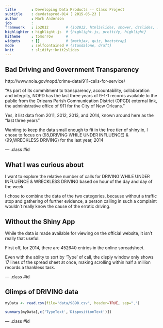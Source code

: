 ```yaml
---
title       : Developing Data Products -- Class Project
subtitle    : devdataprod-014 [ 2015-05-23 ]
author      : Mark Anderson
job         : 
framework   : io2012        # {io2012, html5slides, shower, dzslides, ...}
highlighter : highlight.js  # {highlight.js, prettify, highlight}
hitheme     : tomorrow      # 
widgets     : []            # {mathjax, quiz, bootstrap}
mode        : selfcontained # {standalone, draft}
knit        : slidify::knit2slides
---
```


## Bad Driving and Government Transparency

http://www.nola.gov/nopd/crime-data/911-calls-for-service/

"As part of its commitment to transparency, accountability, collaboration and integrity, NOPD has the last three years of 9-1-1 records available to the public from the Orleans Parish Communication District (OPCD) external link, the administrative office of 911 for the City of New Orleans."


Yes, it list data from 2011, 2012, 2013, and 2014, known around here as the "last three years"


Wanting to keep the data small enough to fit in the free tier of shiny.io, I
chose to focus on (98,DRIVING WHILE UNDER INFLUENCE) & (99,WRECKLESS DRIVING) 
for the last year, 2014

--- .class #id 

## What I was curious about

I want to explore the relative number of calls for DRIVING WHILE UNDER INFLUENCE & WRECKLESS DRIVING  based on hour of the day and day of the week.

I chose to combine the data of the two categories, because without a traffic stop and gathering of further evidence, a person calling in such a complaint wouldn't really know the cause of the erratic driving.



## Without the Shiny App

While the data is made available for viewing on the official website, it
isn't really that useful.

First off, for 2014, there are 452640 entries in the online spreadsheet.

Even with the ablity to sort by 'Type' of call, the disply window only
shows 17 lines of the spread sheet at once, making scrolling within
half a million records a thankless task. 

--- .class #id

## Glimps of DRIVING data

```r
myData <- read.csv(file="data/9898.csv", header=TRUE, sep=",")
```

```r
summary(myData[,c('TypeText','DispositionText')])
```

--- .class #id

